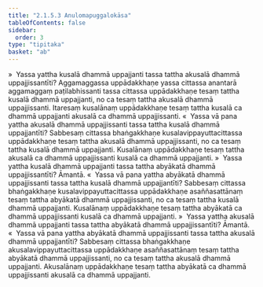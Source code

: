 ```yaml
---
title: "2.1.5.3 Anulomapuggalokāsa"
tableOfContents: false
sidebar:
  order: 3
type: "tipitaka"
basket: "ab"
---
```



<DynamicBreadcrumb />

<Division number="82">

<Paragraph number="370">
»  Yassa yattha kusalā dhammā uppajjanti tassa tattha akusalā dhammā uppajjissantīti?
</Paragraph>

<Paragraph number="371">
Aggamaggassa uppādakkhaṇe yassa cittassa anantarā aggamaggaṃ paṭilabhissanti tassa cittassa uppādakkhaṇe tesaṃ tattha kusalā dhammā uppajjanti, no ca tesaṃ tattha akusalā dhammā uppajjissanti. Itaresaṃ kusalānaṃ uppādakkhaṇe tesaṃ tattha kusalā ca dhammā uppajjanti akusalā ca dhammā uppajjissanti.
</Paragraph>

<Paragraph number="372">
«  Yassa vā pana yattha akusalā dhammā uppajjissanti tassa tattha kusalā dhammā uppajjantīti?
</Paragraph>

<Paragraph number="373">
Sabbesaṃ cittassa bhaṅgakkhaṇe kusalavippayuttacittassa uppādakkhaṇe tesaṃ tattha akusalā dhammā uppajjissanti, no ca tesaṃ tattha kusalā dhammā uppajjanti. Kusalānaṃ uppādakkhaṇe tesaṃ tattha akusalā ca dhammā uppajjissanti kusalā ca dhammā uppajjanti.
</Paragraph>

<Paragraph number="374">
»  Yassa yattha kusalā dhammā uppajjanti tassa tattha abyākatā dhammā uppajjissantīti? Āmantā.
</Paragraph>

<Paragraph number="375">
«  Yassa vā pana yattha abyākatā dhammā uppajjissanti tassa tattha kusalā dhammā uppajjantīti?
</Paragraph>

<Paragraph number="376">
Sabbesaṃ cittassa bhaṅgakkhaṇe kusalavippayuttacittassa uppādakkhaṇe asaññasattānaṃ tesaṃ tattha abyākatā dhammā uppajjissanti, no ca tesaṃ tattha kusalā dhammā uppajjanti. Kusalānaṃ uppādakkhaṇe tesaṃ tattha abyākatā ca dhammā uppajjissanti kusalā ca dhammā uppajjanti.
</Paragraph>

</Division>
<Division number="83">

<Paragraph number="377">
»  Yassa yattha akusalā dhammā uppajjanti tassa tattha abyākatā dhammā uppajjissantīti? Āmantā.
</Paragraph>

<Paragraph number="378">
«  Yassa vā pana yattha abyākatā dhammā uppajjissanti tassa tattha akusalā dhammā uppajjantīti?
</Paragraph>

<Paragraph number="379">
Sabbesaṃ cittassa bhaṅgakkhaṇe akusalavippayuttacittassa uppādakkhaṇe asaññasattānaṃ tesaṃ tattha abyākatā dhammā uppajjissanti, no ca tesaṃ tattha akusalā dhammā uppajjanti. Akusalānaṃ uppādakkhaṇe tesaṃ tattha abyākatā ca dhammā uppajjissanti akusalā ca dhammā uppajjanti.
</Paragraph>
</Division>